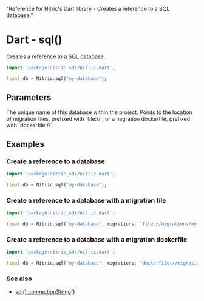   "Reference for Nitric's Dart library - Creates a reference to a SQL database."

# Dart - sql()

Creates a reference to a SQL database.

```dart
import 'package:nitric_sdk/nitric.dart';

final db = Nitric.sql("my-database");
```

## Parameters

<Properties>
  <Property name="name" required type="string">
    The unique name of this database within the project.
  </Property>
  <Property name="migrations" type="string">
    Points to the location of migration files, prefixed with `file://`, or a
    migration dockerfile, prefixed with `dockerfile://`.
  </Property>
</Properties>

## Examples

### Create a reference to a database

```dart
import 'package:nitric_sdk/nitric.dart';

final db = Nitric.sql("my-database");
```

### Create a reference to a database with a migration file

```dart
import 'package:nitric_sdk/nitric.dart';

final db = Nitric.sql("my-database", migrations: "file://migrations/my-database");
```

### Create a reference to a database with a migration dockerfile

```dart
import 'package:nitric_sdk/nitric.dart';

final db = Nitric.sql("my-database", migrations: "dockerfile://migrations.dockerfile");
```

### See also

- [sql().connectionString()](./sql-connection-string)
